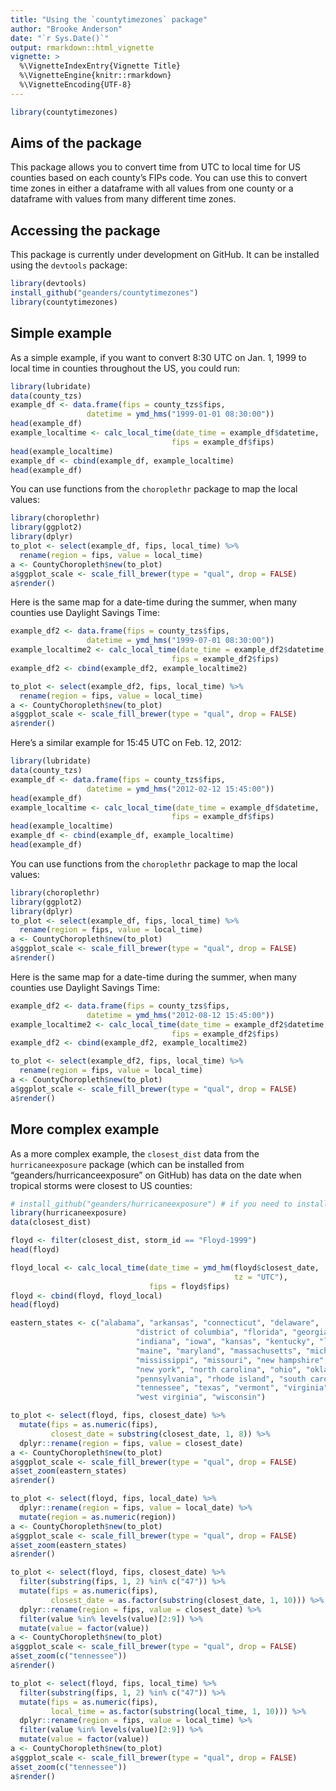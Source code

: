 ```yaml
---
title: "Using the `countytimezones` package"
author: "Brooke Anderson"
date: "`r Sys.Date()`"
output: rmarkdown::html_vignette
vignette: >
  %\VignetteIndexEntry{Vignette Title}
  %\VignetteEngine{knitr::rmarkdown}
  %\VignetteEncoding{UTF-8}
---
```


```r
library(countytimezones)
```


## Aims of the package

This package allows you to convert time from UTC to local time for US counties based on each county's FIPs code. You can use this to convert time zones in either a dataframe with all values from one county or a dataframe with values from many different time zones. 

## Accessing the package

This package is currently under development on GitHub. It can be installed using the `devtools` package:

```r
library(devtools)
install_github("geanders/countytimezones")
library(countytimezones)
```

## Simple example

As a simple example, if you want to convert 8:30 UTC on Jan. 1, 1999 to local time in counties throughout the US, you could run: 

```r
library(lubridate)
data(county_tzs)
example_df <- data.frame(fips = county_tzs$fips,
                 datetime = ymd_hms("1999-01-01 08:30:00"))
head(example_df)
example_localtime <- calc_local_time(date_time = example_df$datetime,
                                    fips = example_df$fips)
head(example_localtime)
example_df <- cbind(example_df, example_localtime)
head(example_df)
```

You can use functions from the `choroplethr` package to map the local values:

```r
library(choroplethr)
library(ggplot2)
library(dplyr)
to_plot <- select(example_df, fips, local_time) %>%
  rename(region = fips, value = local_time)
a <- CountyChoropleth$new(to_plot)
a$ggplot_scale <- scale_fill_brewer(type = "qual", drop = FALSE)
a$render()
```

Here is the same map for a date-time during the summer, when many counties use Daylight Savings Time:

```r
example_df2 <- data.frame(fips = county_tzs$fips,
                 datetime = ymd_hms("1999-07-01 08:30:00"))
example_localtime2 <- calc_local_time(date_time = example_df2$datetime,
                                    fips = example_df2$fips)
example_df2 <- cbind(example_df2, example_localtime2)

to_plot <- select(example_df2, fips, local_time) %>%
  rename(region = fips, value = local_time)
a <- CountyChoropleth$new(to_plot)
a$ggplot_scale <- scale_fill_brewer(type = "qual", drop = FALSE)
a$render()
```

Here's a similar example for 15:45 UTC on Feb. 12, 2012: 

```r
library(lubridate)
data(county_tzs)
example_df <- data.frame(fips = county_tzs$fips,
                 datetime = ymd_hms("2012-02-12 15:45:00"))
head(example_df)
example_localtime <- calc_local_time(date_time = example_df$datetime,
                                    fips = example_df$fips)
head(example_localtime)
example_df <- cbind(example_df, example_localtime)
head(example_df)
```

You can use functions from the `choroplethr` package to map the local values:

```r
library(choroplethr)
library(ggplot2)
library(dplyr)
to_plot <- select(example_df, fips, local_time) %>%
  rename(region = fips, value = local_time)
a <- CountyChoropleth$new(to_plot)
a$ggplot_scale <- scale_fill_brewer(type = "qual", drop = FALSE)
a$render()
```

Here is the same map for a date-time during the summer, when many counties use Daylight Savings Time:

```r
example_df2 <- data.frame(fips = county_tzs$fips,
                 datetime = ymd_hms("2012-08-12 15:45:00"))
example_localtime2 <- calc_local_time(date_time = example_df2$datetime,
                                    fips = example_df2$fips)
example_df2 <- cbind(example_df2, example_localtime2)

to_plot <- select(example_df2, fips, local_time) %>%
  rename(region = fips, value = local_time)
a <- CountyChoropleth$new(to_plot)
a$ggplot_scale <- scale_fill_brewer(type = "qual", drop = FALSE)
a$render()
```

## More complex example

As a more complex example, the `closest_dist` data from the `hurricaneexposure` package (which can be installed from "geanders/hurricanceexposure" on GitHub) has data on the date when tropical storms were closest to US counties:

```r
# install_github("geanders/hurricaneexposure") # if you need to install the package
library(hurricaneexposure)
data(closest_dist)

floyd <- filter(closest_dist, storm_id == "Floyd-1999")
head(floyd)

floyd_local <- calc_local_time(date_time = ymd_hm(floyd$closest_date,
                                                  tz = "UTC"),
                               fips = floyd$fips)
floyd <- cbind(floyd, floyd_local)
head(floyd)

eastern_states <- c("alabama", "arkansas", "connecticut", "delaware",
                            "district of columbia", "florida", "georgia", "illinois",
                            "indiana", "iowa", "kansas", "kentucky", "louisiana",
                            "maine", "maryland", "massachusetts", "michigan",
                            "mississippi", "missouri", "new hampshire", "new jersey",
                            "new york", "north carolina", "ohio", "oklahoma",
                            "pennsylvania", "rhode island", "south carolina",
                            "tennessee", "texas", "vermont", "virginia",
                            "west virginia", "wisconsin")

to_plot <- select(floyd, fips, closest_date) %>%
  mutate(fips = as.numeric(fips),
         closest_date = substring(closest_date, 1, 8)) %>%
  dplyr::rename(region = fips, value = closest_date)
a <- CountyChoropleth$new(to_plot)
a$ggplot_scale <- scale_fill_brewer(type = "qual", drop = FALSE)
a$set_zoom(eastern_states)
a$render()

to_plot <- select(floyd, fips, local_date) %>%
  dplyr::rename(region = fips, value = local_date) %>%
  mutate(region = as.numeric(region))
a <- CountyChoropleth$new(to_plot)
a$ggplot_scale <- scale_fill_brewer(type = "qual", drop = FALSE)
a$set_zoom(eastern_states)
a$render()
```

```r
to_plot <- select(floyd, fips, closest_date) %>%
  filter(substring(fips, 1, 2) %in% c("47")) %>%
  mutate(fips = as.numeric(fips), 
         closest_date = as.factor(substring(closest_date, 1, 10))) %>%
  dplyr::rename(region = fips, value = closest_date) %>%
  filter(value %in% levels(value)[2:9]) %>%
  mutate(value = factor(value))
a <- CountyChoropleth$new(to_plot)
a$ggplot_scale <- scale_fill_brewer(type = "qual", drop = FALSE)
a$set_zoom(c("tennessee"))
a$render()

to_plot <- select(floyd, fips, local_time) %>%
  filter(substring(fips, 1, 2) %in% c("47")) %>%
  mutate(fips = as.numeric(fips), 
         local_time = as.factor(substring(local_time, 1, 10))) %>%
  dplyr::rename(region = fips, value = local_time) %>%
  filter(value %in% levels(value)[2:9]) %>%
  mutate(value = factor(value))
a <- CountyChoropleth$new(to_plot)
a$ggplot_scale <- scale_fill_brewer(type = "qual", drop = FALSE)
a$set_zoom(c("tennessee"))
a$render()

```

